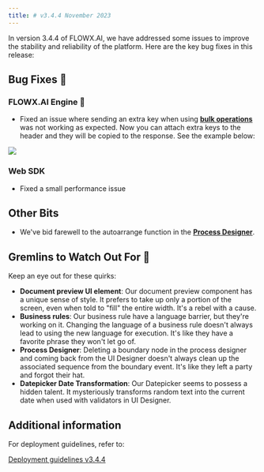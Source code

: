 ```yaml
---
title: # v3.4.4 November 2023
---
```



In version 3.4.4 of FLOWX.AI, we have addressed some issues to improve the stability and reliability of the platform. Here are the key bug fixes in this release:

## **Bug Fixes** 🔧

### FLOWX.AI Engine 🚂

* Fixed an issue where sending an extra key when using [**bulk operations**](../../docs/platform-setup-guides/flowx-engine-setup-guide#topics-related-to-the-task-management-plugin) was not working as expected. Now you can attach extra keys to the header and they will be copied to the response. See the example below:

![](https://s3.eu-west-1.amazonaws.com/docx.flowx.ai/platform-deep-dive/bulk_requestid.png)

### Web SDK

* Fixed a small performance issue

## **Other Bits**

* We've bid farewell to the autoarrange function in the [**Process Designer**](../../docs/terms/flowx-process-designer).

## **Gremlins to Watch Out For** 🙁

Keep an eye out for these quirks:

* **Document preview UI element**: Our document preview component has a unique sense of style. It prefers to take up only a portion of the screen, even when told to "fill" the entire width. It's a rebel with a cause.
* **Business rules**: Our business rule have a language barrier, but they're working on it. Changing the language of a business rule doesn't always lead to using the new language for execution. It's like they have a favorite phrase they won't let go of.
* **Process Designer**: Deleting a boundary node in the process designer and coming back from the UI Designer doesn't always clean up the associated sequence from the boundary event. It's like they left a party and forgot their hat.
* **Datepicker Date Transformation**: Our Datepicker seems to possess a hidden talent. It mysteriously transforms random text into the current date when used with validators in UI Designer.


## **Additional information**

For deployment guidelines, refer to:
 
[Deployment guidelines v3.4.4](./deployment-guidelines-v3.4.4)



